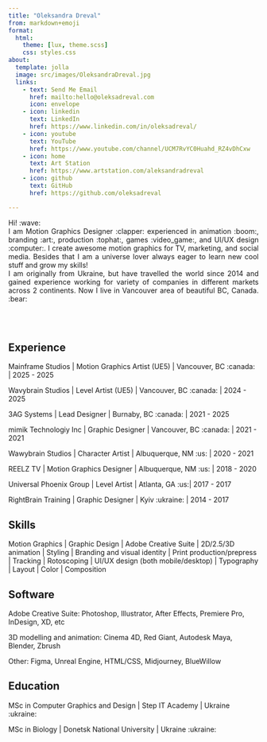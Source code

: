 ```yaml
---
title: "Oleksandra Dreval"
from: markdown+emoji
format:
  html:
    theme: [lux, theme.scss]
    css: styles.css
about:
  template: jolla
  image: src/images/OleksandraDreval.jpg
  links:
    - text: Send Me Email
      href: mailto:hello@oleksadreval.com
      icon: envelope
    - icon: linkedin
      text: LinkedIn
      href: https://www.linkedin.com/in/oleksadreval/
    - icon: youtube
      text: YouTube
      href: https://www.youtube.com/channel/UCM7RvYC0Huahd_RZ4vDhCxw
    - icon: home
      text: Art Station
      href: https://www.artstation.com/aleksandradreval
    - icon: github
      text: GitHub
      href: https://github.com/oleksadreval

---
```


<div style="text-align: justify">
Hi! :wave:
<br/>
I am Motion Graphics Designer :clapper: experienced in animation :boom:, branding :art:, production :tophat:, games :video_game:, and UI/UX design :computer:. I create awesome motion graphics for TV, marketing, and social media. Besides that I am a universe lover always eager to learn new cool stuff and grow my skills!
<br/>
I am originally from Ukraine, but have travelled the world since 2014 and gained experience working for variety of companies in different markets across 2 continents. Now I live in Vancouver area of beautiful BC, Canada. :bear:
</div>

<br/><br/>

:::{.panel-tabset}
## Experience

Mainframe Studios | Motion Graphics Artist (UE5) |  Vancouver, BC :canada: | 2025 - 2025

Wavybrain Studios | Level Artist (UE5) | Vancouver, BC :canada: | 2024 - 2025

3AG Systems | Lead Designer | Burnaby, BC :canada: | 2021 - 2025

mimik Technologiy Inc | Graphic Designer | Vancouver, BC :canada: | 2021 - 2021

Wawybrain Studios | Character Artist | Albuquerque, NM :us: | 2020 - 2021

REELZ TV | Motion Graphics Designer | Albuquerque, NM :us: | 2018 - 2020

Universal Phoenix Group | Level Artist | Atlanta, GA :us:| 2017 - 2017

RightBrain Training | Graphic Designer | Kyiv :ukraine: | 2014 - 2017

## Skills

Motion Graphics | Graphic Design | Adobe Creative Suite | 2D/2.5/3D animation | Styling | Branding and visual identity | Print production/prepress | Tracking | Rotoscoping | UI/UX design (both mobile/desktop) | Typography | Layout | Color | Composition

## Software

Adobe Creative Suite: Photoshop, Illustrator, After Effects, Premiere Pro, InDesign, XD, etc

3D modelling and animation: Cinema 4D, Red Giant, Autodesk Maya, Blender, Zbrush

Other: Figma, Unreal Engine, HTML/CSS, Midjourney, BlueWillow

## Education

MSc in Computer Graphics and Design | Step IT Academy | Ukraine :ukraine:

MSc in Biology | Donetsk National University | Ukraine :ukraine:

:::
